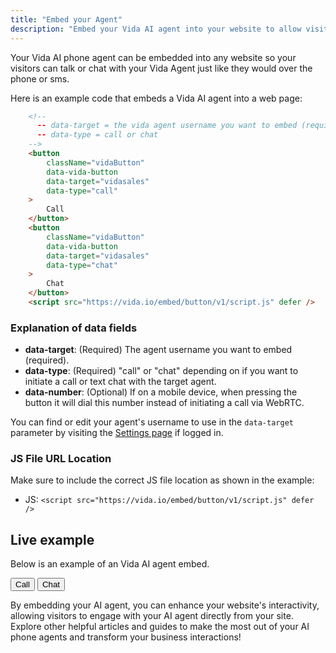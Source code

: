 ```yaml
---
title: "Embed your Agent"
description: "Embed your Vida AI agent into your website to allow visitors to talk to your agent from anywhere."
---
```


Your Vida AI phone agent can be embedded into any website so your visitors can talk or chat with your Vida Agent just like they would over the phone or sms.

Here is an example code that embeds a Vida AI agent into a web page:

```html
	<!-- 
	  -- data-target = the vida agent username you want to embed (required)
	  -- data-type = call or chat
	-->
	<button
		className="vidaButton"
	    data-vida-button
	    data-target="vidasales"
	    data-type="call"
  	>
    	Call
  	</button>
  	<button
  		className="vidaButton"
	    data-vida-button
	    data-target="vidasales"
	    data-type="chat"
  	>
    	Chat
  	</button>
	<script src="https://vida.io/embed/button/v1/script.js" defer />
```

### Explanation of data fields

- **data-target**: (Required) The agent username you want to embed (required).
- **data-type**: (Required) "call" or "chat" depending on if you want to initiate a call or text chat with the target agent.
- **data-number**: (Optional) If on a mobile device, when pressing the button it will dial this number instead of initiating a call via WebRTC.

You can find or edit your agent's username to use in the `data-target` parameter by visiting the [Settings page](https://vida.io/app/inbox?filter=priority&settings=true&showOrgSettings=true&settingsTab=general) if logged in.

### JS File URL Location

Make sure to include the correct JS file location as shown in the example:

- JS: `<script src="https://vida.io/embed/button/v1/script.js" defer />`

## Live example

Below is an example of an Vida AI agent embed.

<div class>
<button className="vidaButton" data-vida-button data-target="vidasales" data-type="call">
Call

</button>

<button className="vidaButton" data-vida-button data-target="vidasales" data-type="chat">
Chat

</button>

</div>

By embedding your AI agent, you can enhance your website's interactivity, allowing visitors to engage with your AI agent directly from your site. Explore other helpful articles and guides to make the most out of your AI phone agents and transform your business interactions\!